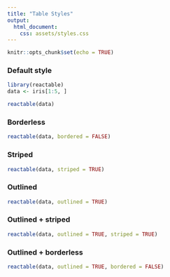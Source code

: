 ```yaml
---
title: "Table Styles"
output:
  html_document:
    css: assets/styles.css
---
```


```r
knitr::opts_chunk$set(echo = TRUE)
```

### Default style

```r
library(reactable)
data <- iris[1:5, ]

reactable(data)
```

### Borderless

```r
reactable(data, bordered = FALSE)
```

### Striped

```r
reactable(data, striped = TRUE)
```

### Outlined

```r
reactable(data, outlined = TRUE)
```

### Outlined + striped

```r
reactable(data, outlined = TRUE, striped = TRUE)
```

### Outlined + borderless

```r
reactable(data, outlined = TRUE, bordered = FALSE)
```
